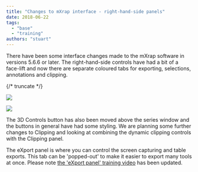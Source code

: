 ```yaml
---
title: "Changes to mXrap interface - right-hand-side panels"
date: 2018-06-22
tags:
  - "base"
  - "training"
authors: "stuart"
---
```


There have been some interface changes made to the mXrap software in versions 5.6.6 or later. The right-hand-side controls have had a bit of a face-lift and now there are separate coloured tabs for exporting, selections, annotations and clipping.

{/* truncate */}

![](/img/eXport-panel.png)

![](/img/eXport.png)

The 3D Controls button has also been moved above the series window and the buttons in general have had some styling. We are planning some further changes to Clipping and looking at combining the dynamic clipping controls with the Clipping panel.

The eXport panel is where you can control the screen capturing and table exports. This tab can be 'popped-out' to make it easier to export many tools at once. Please note [the 'eXport panel' training video](https://www.mxrap.com/mxvideos/link/12) has been updated.
